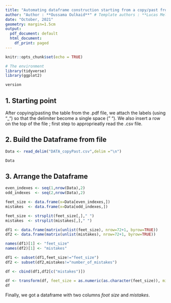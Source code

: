 ```yaml
---
title: "Automating dataframe construction starting from a copy/past from a .pdf"
author: "Author : **Oussama Oulkaid**" # Template authors : **Lucas Mello Schnorr, Jean-Marc Vincent**"  
date: "October, 2021"
geometry: margin=1.5cm
output:
  pdf_document: default
  html_document:
    df_print: paged
---
```


```r
knitr::opts_chunk$set(echo = TRUE)
```

```r
# The environment
library(tidyverse)
library(ggplot2)
```

```r
version
```

## 1. Starting point
After copying/pasting the table from the .pdf file, we attach the labels (using "_") so that the delimiter become a single space (" "). 
We also insert a row on the top of the file ; first step to approprieatly read the .csv file.

## 2. Build the Dataframe from file
```r
Data <- read_delim("DATA_copyPast.csv",delim ="\n")
```
```r
Data
```

## 3. Arrange the Dataframe

```r
even_indexes <- seq(1,nrow(Data),2)
odd_indexes  <- seq(2,nrow(Data),2)

feet_size <- data.frame(x=Data[even_indexes,])
mistakes  <- data.frame(x=Data[odd_indexes,])

feet_size <- strsplit(feet_size[,]," ")
mistakes  <- strsplit(mistakes[,]," ")

df1 <- data.frame(matrix(unlist(feet_size), nrow=72+1, byrow=TRUE))
df2 <- data.frame(matrix(unlist(mistakes), nrow=72+1, byrow=TRUE))

names(df1)[1] <- "feet_size"
names(df2)[1] <- "mistakes"

df1 <- subset(df1,feet_size!="feet_size")
df2 <- subset(df2,mistakes!="number_of_mistakes")

df <- cbind(df1,df2[c("mistakes")])

df <- transform(df, feet_size = as.numeric(as.character(feet_size)), mistakes = as.numeric(as.character(mistakes)))
df
```
Finally,  we got a dataframe with two columns *foot size* and *mistakes*.

